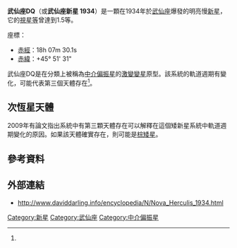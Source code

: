 {{dablink|這個條目描述的是'''武仙座新星1934'''，恆星'''武仙座DQ '''的資料也在此。屬於武仙座DQ的激變變請參考[[中介偏振星|中介偏振星]] }}

{{Starbox begin |
   name=DQ Herculis }}
{{Starbox image 
| image = <!-- Missing image removed: [[Image:DQ_Herculis.jpg|275px]] -->
| caption = DQ Herculis
}} 
{{Starbox observe |
  epoch=J2000 |
  ra=18<sup>h</sup> 07<sup>m</sup> 30.25<sup>s</sup> |
  dec=+45° 51′ 32.6″ |
  appmag_v=15.16 |
  constell=[[武仙座|武仙座]] }}
{{Starbox character |
  class=DBe+M2V|
  b-v= |
  u-b= |
  variable=[[中介偏振星|武仙座DQ型變星]] }}
{{Starbox astrometry |
|radial_v=-4 |
|prop_mo_ra= |
|prop_mo_dec= |
|parallax=-5 |
|p_error=11 |
|absmag_v=12.99 
|dist_ly = 316.2
|dist_pc = 97
}}
{{Starbox detail
| mass = 0.7/0.4
| radius = 0.012/0.44
| luminosity = 0.0064/0.03
| temperature = 14,500/3,500
}}
{{Starbox orbit
| period = 0.0002
| axis = 0.003 [[天文單位|Astronomical Unit]]s
| inclination = 81.7
}}
{{Starbox catalog |
  names=NOVA Her 1934, CDS 959, [[General_Catalogue_of_Trigonometric_Stellar_Parallaxes|PLX]] 4164, [[Super_Wasp_Angle_Search_for_Planets|1SWASP]] 180730.28+455131.9, [[Astronomische_Nachrichten|AN]] 452.1934, [[GCRV|GCRV]] 10587, [[2RXP|2RXP]] J180730.0+455136, DQ Her, [[Catalog_of_Stellar_Identification|CSI]]+45-18061, [[2MASS|2MASS]] J18073024+4551325, [[SBC7|SBC7]] 665, [[AAVSO|AAVSO]] 1804+45 }}
{{Starbox reference |
  Simbad=DQ+Herculis }}
{{Starbox end}}
'''武仙座DQ'''（或'''武仙座新星 1934'''）是一顆在1934年於[[武仙座|武仙座]]爆發的明亮慢[[新星|新星]]，它的[[視星等|視星等]]曾達到1.5等。

座標：
* [[赤經|赤經]]：18h 07m 30.1s 
* [[赤緯|赤緯]]：+45° 51' 31" 

武仙座DQ是在分類上被稱為[[中介偏振星|中介偏振星]]的[[激變變星|激變變星]]原型。該系統的軌道週期有變化，可能代表第三個天體存在<ref name="Dai & Qian" />。

== 次恆星天體 ==
2009年有論文指出系統中有第三顆天體存在可以解釋在這個矮新星系統中軌道週期變化的原因。如果該天體確實存在，則可能是[[棕矮星|棕矮星]]。


{{OrbitboxPlanet begin
| table_ref=<ref name="Dai & Qian">{{cite journal| doi=10.1051/0004-6361/200810909| author=Dai & Qian| last2=Qian| first2=S. B.| title=Plausible explanations for the variations of orbital period in the old nova DQ Herculis| journal=[[Astronomy_and_Astrophysics|Astronomy and Astrophysics]]| volume=503|issue=3 |pages=883–888| year=2009| bibcode=2009A&A...503..883D}}</ref>
| period_unit=year
}}
{{OrbitboxPlanet hypothetical
| exoplanet = [[武仙座DQb|b]]
| mass = ≥20
| period = 17.7
| semimajor = 6.5
| eccentricity = ≤0.12
}}
{{Orbitbox end}}

== 參考資料 ==
{{reflist}}
 

== 外部連結 ==
* http://www.daviddarling.info/encyclopedia/N/Nova_Herculis_1934.html {{Wayback|url=http://www.daviddarling.info/encyclopedia/N/Nova_Herculis_1934.html |date=20190901113654 }}

{{var-star-stub}}

[[Category:新星|Category:新星]]
[[Category:武仙座|Category:武仙座]]
[[Category:中介偏振星|Category:中介偏振星]]